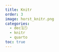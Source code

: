 ```yaml
---
title: Knitr
order: 3
image: horst_knitr.png
categories:
  - dec🗓️🕓
  - knitr
  - quarto
toc: true
---
```



